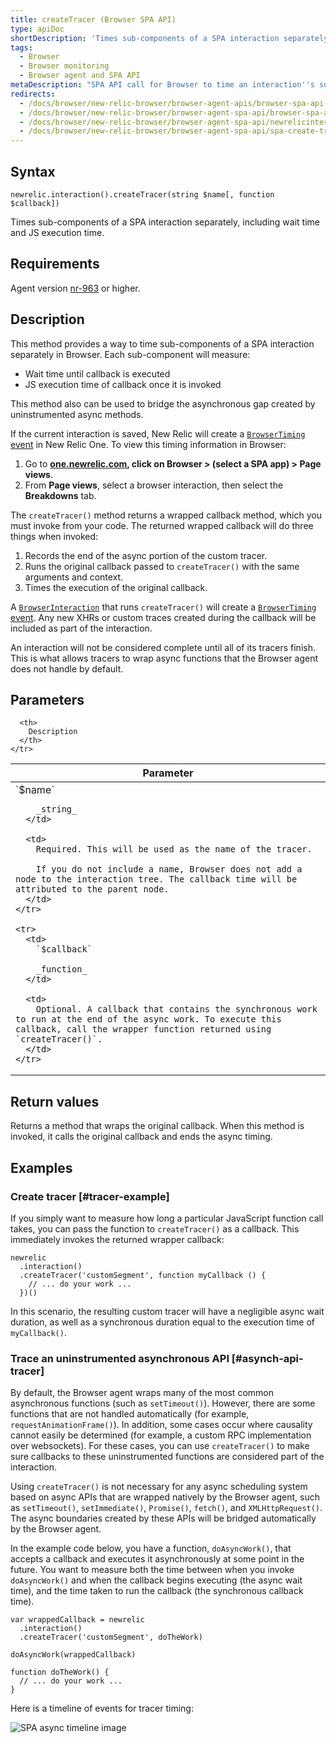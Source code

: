 ```yaml
---
title: createTracer (Browser SPA API)
type: apiDoc
shortDescription: 'Times sub-components of a SPA interaction separately, including wait time and JS execution time.'
tags:
  - Browser
  - Browser monitoring
  - Browser agent and SPA API
metaDescription: "SPA API call for Browser to time an interaction''s sub-components separately, including wait time and JS execution time."
redirects:
  - /docs/browser/new-relic-browser/browser-agent-apis/browser-spa-api-newrelicinteractioncreatetracer
  - /docs/browser/new-relic-browser/browser-agent-spa-api/browser-spa-api-newrelicinteractioncreatetracer
  - /docs/browser/new-relic-browser/browser-agent-spa-api/newrelicinteractioncreatetracer-browser-spa-agent-api
  - /docs/browser/new-relic-browser/browser-agent-spa-api/spa-create-tracer
---
```


## Syntax

```
newrelic.interaction().createTracer(string $name[, function $callback])
```

Times sub-components of a SPA interaction separately, including wait time and JS execution time.

## Requirements

Agent version [nr-963](https://docs.newrelic.com/docs/release-notes/new-relic-browser-release-notes/browser-agent-release-notes) or higher.

## Description

This method provides a way to time sub-components of a SPA interaction separately in Browser. Each sub-component will measure:

* Wait time until callback is executed
* JS execution time of callback once it is invoked

This method also can be used to bridge the asynchronous gap created by uninstrumented async methods.

If the current interaction is saved, New Relic will create a [`BrowserTiming` event](/docs/insights/explore-data/attributes/browser-default-attributes-insights#browsertiming-attributes) in New Relic One. To view this timing information in Browser:

1. Go to **[one.newrelic.com](https://one.newrelic.com), click on Browser > (select a SPA app) > Page views**.
2. From **Page views**, select a browser interaction, then select the **Breakdowns** tab.

The `createTracer()` method returns a wrapped callback method, which you must invoke from your code. The returned wrapped callback will do three things when invoked:

1. Records the end of the async portion of the custom tracer.
2. Runs the original callback passed to `createTracer()` with the same arguments and context.
3. Times the execution of the original callback.

A [`BrowserInteraction`](/docs/insights/explore-data/attributes/browser-default-attributes-insights#browserinteraction-attributes) that runs `createTracer()` will create a [`BrowserTiming` event](/docs/insights/explore-data/attributes/browser-default-attributes-insights#browsertiming-attributes). Any new XHRs or custom traces created during the callback will be included as part of the interaction.

An interaction will not be considered complete until all of its tracers finish. This is what allows tracers to wrap async functions that the Browser agent does not handle by default.

## Parameters

<table>
  <thead>
    <tr>
      <th width="25%">
        Parameter
      </th>

      <th>
        Description
      </th>
    </tr>
  </thead>

  <tbody>
    <tr>
      <td>
        `$name`

        _string_
      </td>

      <td>
        Required. This will be used as the name of the tracer.

        If you do not include a name, Browser does not add a node to the interaction tree. The callback time will be attributed to the parent node.
      </td>
    </tr>

    <tr>
      <td>
        `$callback`

        _function_
      </td>

      <td>
        Optional. A callback that contains the synchronous work to run at the end of the async work. To execute this callback, call the wrapper function returned using `createTracer()`.
      </td>
    </tr>
  </tbody>
</table>

## Return values

Returns a method that wraps the original callback. When this method is invoked, it calls the original callback and ends the async timing.

## Examples

### Create tracer [#tracer-example]

If you simply want to measure how long a particular JavaScript function call takes, you can pass the function to `createTracer()` as a callback. This immediately invokes the returned wrapper callback:

```
newrelic
  .interaction()
  .createTracer('customSegment', function myCallback () {
    // ... do your work ...
  })()
```

In this scenario, the resulting custom tracer will have a negligible async wait duration, as well as a synchronous duration equal to the execution time of `myCallback()`.

### Trace an uninstrumented asynchronous API [#asynch-api-tracer]

By default, the Browser agent wraps many of the most common asynchronous functions (such as `setTimeout()`). However, there are some functions that are not handled automatically (for example, `requestAnimationFrame()`). In addition, some cases occur where causality cannot easily be determined (for example, a custom RPC implementation over websockets). For these cases, you can use `createTracer()` to make sure callbacks to these uninstrumented functions are considered part of the interaction.

Using `createTracer()` is not necessary for any async scheduling system based on async APIs that are wrapped natively by the Browser agent, such as `setTimeout()`, `setImmediate()`, `Promise()`, `fetch()`, and `XMLHttpRequest()`. The async boundaries created by these APIs will be bridged automatically by the Browser agent.

In the example code below, you have a function, `doAsyncWork()`, that accepts a callback and executes it asynchronously at some point in the future. You want to measure both the time between when you invoke `doAsyncWork()` and when the callback begins executing (the async wait time), and the time taken to run the callback (the synchronous callback time).

```
var wrappedCallback = newrelic
  .interaction()
  .createTracer('customSegment', doTheWork)

doAsyncWork(wrappedCallback)

function doTheWork() {
  // ... do your work ...
}
```

Here is a timeline of events for tracer timing:

![SPA async timeline image](./images/spa-trace-async-timeline.png "spa-trace-async-timeline.png")
